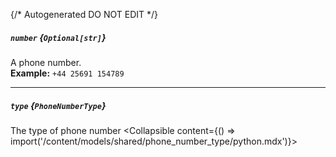 {/* Autogenerated DO NOT EDIT  */}

##### `number` *{`Optional[str]`}*
A phone number.
<br/>
**Example:** `+44 25691 154789`

---
##### `type` *{`PhoneNumberType`}*
The type of phone number
<Collapsible content={() => import('/content/models/shared/phone_number_type/python.mdx')}>
</Collapsible>

